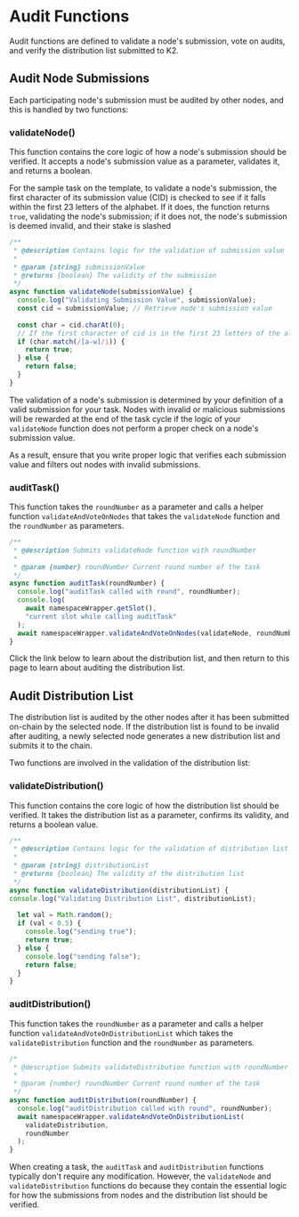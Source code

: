 
# Audit Functions

Audit functions are defined to validate a node's submission, vote on audits, and verify the distribution list submitted to K2.

## Audit Node Submissions
Each participating node's submission must be audited by other nodes, and this is handled by two functions:

### validateNode()
This function contains the core logic of how a node's submission should be verified. It accepts a node's submission value as a parameter, validates it, and returns a boolean.

For the sample task on the template, to validate a node's submission, the first character of its submission value (CID) is checked to see if it falls within the first 23 letters of the alphabet. If it does, the function returns `true`, validating the node's submission; if it does not, the node's submission is deemed invalid, and their stake is slashed

```javascript
/**
 * @description Contains logic for the validation of submission value
 *
 * @param {string} submissionValue
 * @returns {boolean} The validity of the submission
 */
async function validateNode(submissionValue) {
  console.log("Validating Submission Value", submissionValue);
  const cid = submissionValue; // Retrieve node's submission value
  
  const char = cid.charAt(0);
  // If the first character of cid is in the first 23 letters of the alphabet, return true
  if (char.match(/[a-w]/i)) {
    return true;
  } else {
    return false;
  }
}
```

The validation of a node's submission is determined by your definition of a valid submission for your task. Nodes with invalid or malicious submissions will be rewarded at the end of the task cycle if the logic of your `validateNode` function does not perform a proper check on a node's submission value.

As a result, ensure that you write proper logic that verifies each submission value and filters out nodes with invalid submissions.

### auditTask()
This function takes the `roundNumber` as a parameter and calls a helper function `validateAndVoteOnNodes` that takes the `validateNode` function and the `roundNumber` as parameters.

```javascript
/**
 * @description Submits validateNode function with roundNumber
 *
 * @param {number} roundNumber Current round number of the task
 */
async function auditTask(roundNumber) {
  console.log("auditTask called with round", roundNumber);
  console.log(
    await namespaceWrapper.getSlot(),
    "current slot while calling auditTask"
  );
  await namespaceWrapper.validateAndVoteOnNodes(validateNode, roundNumber);
}
```

Click the link below to learn about the distribution list, and then return to this page to learn about auditing the distribution list.

<ContentLink title="Distribution Functions" link="./distribution-functions" iconType="copy"/>

## Audit Distribution List

The distribution list is audited by the other nodes after it has been submitted on-chain by the selected node. If the distribution list is found to be invalid after auditing, a newly selected node generates a new distribution list and submits it to the chain.

Two functions are involved in the validation of the distribution list:

### validateDistribution()
This function contains the core logic of how the distribution list should be verified. It takes the distribution list as a parameter, confirms its validity, and returns a boolean value.

```javascript
/**
 * @description Contains logic for the validation of distribution list
 *
 * @param {string} distributionList
 * @returns {boolean} The validity of the distribution list
 */
async function validateDistribution(distributionList) {
console.log("Validating Distribution List", distributionList);
 
  let val = Math.random();
  if (val < 0.5) {
    console.log("sending true");
    return true;
  } else {
    console.log("sending false");
    return false;
  }
}
```

### auditDistribution()
This function takes the `roundNumber` as a parameter and calls a helper function `validateAndVoteOnDistributionList` which takes the `validateDistribution` function and the `roundNumber` as parameters.

```javascript
/*
 * @description Submits validateDistribution function with roundNumber
 *
 * @param {number} roundNumber Current round number of the task
 */
async function auditDistribution(roundNumber) {
  console.log("auditDistribution called with round", roundNumber);
  await namespaceWrapper.validateAndVoteOnDistributionList(
    validateDistribution,
    roundNumber
  );
}
```

When creating a task, the `auditTask` and `auditDistribution` functions typically don't require any modification. However, the `validateNode` and `validateDistribution` functions do because they contain the essential logic for how the submissions from nodes and the distribution list should be verified. 

